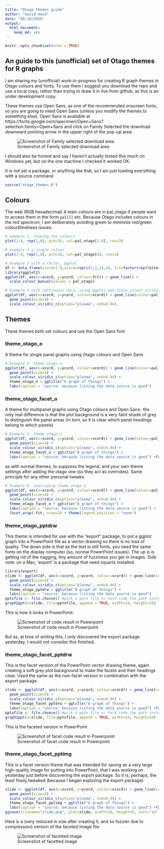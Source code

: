 ```yaml
---
title: "Otago themes guide"
author: "David Hood"
date: "08/10/2019"
output: 
  html_document: 
    keep_md: yes
---
```


```r
knitr::opts_chunk$set(echo = TRUE)
```

## An guide to this (unofficial) set of Otago themes for R graphs

I am sharing my (unofficial) work-in-progress for creating R graph themes in Otago colours and fonts. To use them I suggest you download the repo and use a local copy, rather than trying to draw it in live from github, as this is an under development copy.

These themes use Open Sans, as one of the recommended onscreen fonts, so you are going to need Open Sans (unless you modify the themes to something else).
Open Sans is available at https://fonts.google.com/specimen/Open+Sans?selection.family=Open+Sans and click on Family Selected the download downward pointing arrow in the upper right of the pop-up area.

![Screenshot of Family selected download area](download_screenshot.png)

I should also be honest and say I haven't actually tested this much on Windows yet, but on the one machine I checked it worked OK.

It is not yet a package, or anything like that, so I am just loading everything with a source command

```r
source("otago_themes.R")
```


## Colours

The web (RGB hexadecimal) 4 main colours are in pal_otago if people want to access them in the form `pal[1]` etc. Because Otago includes colours in the red spectrum, I am deliberately avoiding green to minimise red/green colourblindness issues.

```r
# example 1, showing the colours
plot(1:8, rep(1,8), pch=16, col=pal_otago[1:8], cex=3)
```

```r
# example 2 a single colour
plot(1:8, rep(1,8), pch=16, col=pal_otago[4], cex=3)
```

```r
# Example 3 with a factor, ggplot
df <- data.frame(xcord=1:9,ycord=rep(c(1,2,1),3), fct=factor(rep(letters[1:3], each=3)))
library(ggplot2)
ggplot(df, aes(x=xcord, y=ycord, colour=fct)) + geom_line() +
  scale_colour_manual(values = pal_otago)
```


```r
# Example 4 with continuous data, using ggplot and scale_colour_viridis(option="plasma")
ggplot(df, aes(x=xcord, y=ycord, colour=xcord)) + geom_line(colour=pal_otago[3]) +
  geom_point(size=4) +
  scale_colour_viridis_c(option="plasma", end=0.94)
```

## Themes

These themes both set colours and use the Open Sans font

### theme_otago_o

A theme for single panel graphs using Otago colours and Open Sans

```r
# Example 5  theme_otago_o
ggplot(df, aes(x=xcord, y=ycord, colour=xcord)) + geom_line(colour=pal_otago[3]) +
  geom_point(size=4) +
  scale_colour_viridis_c(option="plasma", end=0.94) +
  theme_otago_o + ggtitle("A graph of things") +
  labs(caption = "source: because listing the data source is good")
```

### theme_otago_facet_o

A theme for multipanel graphs using Otago colours and Open Sans- the only real difference is that the plot background is a very faint shade of grey to distinguish the panel areas (in turn, so it is clear which panel headings belong to which panels)

```r
# Example 5  theme_otago_o
ggplot(df, aes(x=xcord, y=ycord, colour=xcord)) + geom_line(colour=pal_otago[3]) +
  geom_point(size=4) +
  scale_colour_viridis_c(option="plasma", end=0.94) +
  theme_otago_facet_o + ggtitle("A graph of things") +
  labs(caption = "source: because listing the data source is good") +facet_wrap(~fct, nrow=2)
```

as with normal themes, to suppress the legend, and your own theme settings after adding the otago one (so they act as overrides). Same principle for any other personal tweaks.

```r
# Example 6  overriding theme_otago_o
ggplot(df, aes(x=xcord, y=ycord, colour=xcord)) + geom_line(colour=pal_otago[3]) +
  geom_point(size=4) +
  scale_colour_viridis_c(option="plasma", end=0.94) +
  theme_otago_facet_o + ggtitle("A graph of things") +
  labs(caption = "source: because listing the data source is good") +
  facet_wrap(~fct, nrow=2) + theme(legend.position = "none")
```

### theme_otago_pptdrw

This theme is intended for use with the "export" package, to put a ggplot graph into a PowerPoint file as a vector drawing so there is no loss of quality. The down side is that as the text is still fonts, you need the same fonts on the display computer (so, normal PowerPoint issues). The up is is getting rid of the nagging, tiny amount of fuzziness you get in images. Side note: on a Mac, 'export' is a package that need xquartz installed.

```r
library(export)
slide <- ggplot(df, aes(x=xcord, y=ycord, colour=xcord)) + geom_line(colour=pal_otago[3]) +
  geom_point(size=4) +
  scale_colour_viridis_c(option="plasma", end=0.94) +
  theme_otago_pptdrw + ggtitle("A graph of things") +
  labs(caption = "source: because listing the data source is good")
pptxfile <- file.choose() #pick a pptx file or hard code the path instead
graph2ppt(x=slide, file=pptxfile, append = TRUE, width=24, height=18)
```

This is how it looks in PowerPoint:

![Screenshot of code result in Powerpoint](theme_otago_pptxdrw_screenshot.png)

But as, at time of writing this, I only discovered the export package yesterday, I would not consider this finished.

### theme_otago_facet_pptdrw

This is the facet version of the PowerPoint vector drawing theme, again creating a soft grey plot background to make the facets and their headings clear. Used the same as the non-facet version in combination with the export package.

```r
slide <- ggplot(df, aes(x=xcord, y=ycord, colour=xcord)) + geom_line(colour=pal_otago[3]) +
  geom_point(size=4) +
  scale_colour_viridis_c(option="plasma", end=0.94) +
  theme_otago_facet_pptdrw + ggtitle("A graph of things") +
  labs(caption = "source: because listing the data source is good") +facet_wrap(~fct, nrow=2)
pptxfile <- file.choose() #pick a pptx file or hard code the path instead
graph2ppt(x=slide, file=pptxfile, append = TRUE, width=24, height=18)
```

This is the faceted version in PowerPoint

![Screenshot of facet code result in Powerpoint](theme_otago_facet_pptxdrw_screenshot.png)

### theme_otago_facet_pptimg

This is a facet version theme that was intended for saving as a very large high-quality image for putting into PowerPoint, that I was working on yesterday just before discovering the export package. So it is, perhaps, the least finely tweaked (because I began exploring the export package)

```r
slide <- ggplot(df, aes(x=xcord, y=ycord, colour=xcord)) + geom_line(colour=pal_otago[3]) +
  geom_point(size=4) +
  scale_colour_viridis_c(option="plasma", end=0.94) +
  theme_otago_facet_pptimg + ggtitle("A graph of things") +
  labs(caption = "source: because listing the data source is good") +facet_wrap(~fct, nrow=2)
ggsave(filename="slide.png", plot=slide, width=16, height=9, unit="in", type="cairo", dpi=300)
```

Here is a (very reduced in size after creating it, and so fuzzier due to compression) version of the faceted image file:

![Screenshot of facetted image](slide.png)





